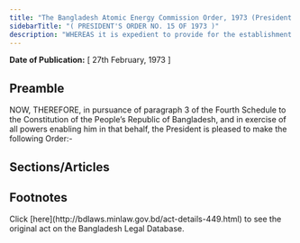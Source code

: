 ```yaml
---
title: "The Bangladesh Atomic Energy Commission Order, 1973 (President's Order)."
sidebarTitle: "( PRESIDENT'S ORDER NO. 15 OF 1973 )"
description: "WHEREAS it is expedient to provide for the establishment of an Atomic Energy Commission for the promotion of the peaceful uses of atomic energy in Bangladesh, the discharge of International obligations connected therewith, the undertaking of research, the execution of development projects involving nuclear power stations and matters incidental thereto;"
---
```


**Date of Publication:** [ 27th February, 1973 ]

## Preamble

NOW, THEREFORE, in pursuance of paragraph 3 of the Fourth Schedule to the Constitution of the People’s Republic of Bangladesh, and in exercise of all powers enabling him in that behalf, the President is pleased to make the following Order:-

## Sections/Articles

## Footnotes

<Note>
  Click [here](http://bdlaws.minlaw.gov.bd/act-details-449.html) to see the original act on the Bangladesh Legal Database.
</Note>
